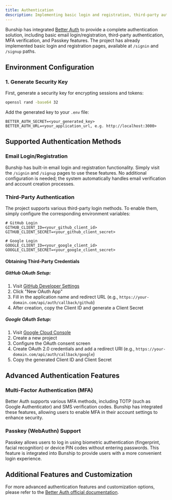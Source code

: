 ```yaml
---
title: Authentication
description: Implementing basic login and registration, third-party authentication, and MFA verification using better-auth
---
```


Bunship has integrated [Better Auth](https://www.better-auth.com) to provide a complete authentication solution, including basic email login/registration, third-party authentication, MFA verification, and Passkey features. The project has already implemented basic login and registration pages, available at `/signin` and `/signup` paths.

## Environment Configuration

### 1. Generate Security Key

First, generate a security key for encrypting sessions and tokens:

```bash
openssl rand -base64 32
```

Add the generated key to your `.env` file:

```
BETTER_AUTH_SECRET=<your_generated_key>
BETTER_AUTH_URL=<your_application_url, e.g. http://localhost:3000>
```

## Supported Authentication Methods

### Email Login/Registration

Bunship has built-in email login and registration functionality. Simply visit the `/signin` and `/signup` pages to use these features. No additional configuration is needed; the system automatically handles email verification and account creation processes.

### Third-Party Authentication

The project supports various third-party login methods. To enable them, simply configure the corresponding environment variables:

```
# GitHub Login
GITHUB_CLIENT_ID=<your_github_client_id>
GITHUB_CLIENT_SECRET=<your_github_client_secret>

# Google Login
GOOGLE_CLIENT_ID=<your_google_client_id>
GOOGLE_CLIENT_SECRET=<your_google_client_secret>
```

#### Obtaining Third-Party Credentials

##### GitHub OAuth Setup:
1. Visit [GitHub Developer Settings](https://github.com/settings/developers)
2. Click "New OAuth App"
3. Fill in the application name and redirect URL (e.g., `https://your-domain.com/api/auth/callback/github`)
4. After creation, copy the Client ID and generate a Client Secret

##### Google OAuth Setup:
1. Visit [Google Cloud Console](https://console.cloud.google.com/)
2. Create a new project
3. Configure the OAuth consent screen
4. Create OAuth 2.0 credentials and add a redirect URI (e.g., `https://your-domain.com/api/auth/callback/google`)
5. Copy the generated Client ID and Client Secret

## Advanced Authentication Features

### Multi-Factor Authentication (MFA)

Better Auth supports various MFA methods, including TOTP (such as Google Authenticator) and SMS verification codes. Bunship has integrated these features, allowing users to enable MFA in their account settings to enhance security.

### Passkey (WebAuthn) Support

Passkey allows users to log in using biometric authentication (fingerprint, facial recognition) or device PIN codes without entering passwords. This feature is integrated into Bunship to provide users with a more convenient login experience.

## Additional Features and Customization

For more advanced authentication features and customization options, please refer to the [Better Auth official documentation](https://www.better-auth.com/docs/introduction).
